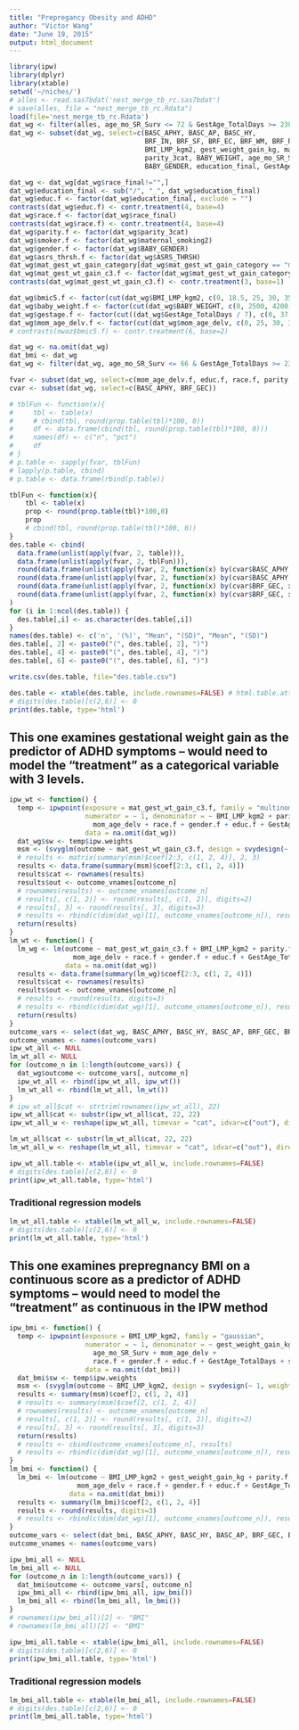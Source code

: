 ```yaml
---
title: "Prepregancy Obesity and ADHD"
author: "Victor Wang"
date: "June 19, 2015"
output: html_document
---
```


```r
library(ipw)
library(dplyr)
library(xtable)
setwd('~/niches/')
# alles <- read.sas7bdat('nest_merge_tb_rc.sas7bdat')
# save(alles, file = "nest_merge_tb_rc.Rdata")
load(file='nest_merge_tb_rc.Rdata')
dat_wg <- filter(alles, age_mo_SR_Surv <= 72 & GestAge_TotalDays >= 238)
dat_wg <- subset(dat_wg, select=c(BASC_APHY, BASC_AP, BASC_HY, 
                                  BRF_IN, BRF_SF, BRF_EC, BRF_WM, BRF_PO, BRF_GEC, # BRF_ISCI, BRF_FI, BRF_EMI, 
                                  BMI_LMP_kgm2, gest_weight_gain_kg, mat_gest_wt_gain_category, 
                                  parity_3cat, BABY_WEIGHT, age_mo_SR_Surv, mom_age_delv, race_final, 
                                  BABY_GENDER, education_final, GestAge_TotalDays, maternal_smoking2, ASRS_THRSH))

dat_wg <- dat_wg[dat_wg$race_final!="",]
dat_wg$education_final <- sub("/", "_", dat_wg$education_final)
dat_wg$educ.f <- factor(dat_wg$education_final, exclude = "")
contrasts(dat_wg$educ.f) <- contr.treatment(4, base=4)
dat_wg$race.f <- factor(dat_wg$race_final)
contrasts(dat_wg$race.f) <- contr.treatment(4, base=4)
dat_wg$parity.f <- factor(dat_wg$parity_3cat)
dat_wg$smoker.f <- factor(dat_wg$maternal_smoking2)
dat_wg$gender.f <- factor(dat_wg$BABY_GENDER)
dat_wg$asrs_thrsh.f <- factor(dat_wg$ASRS_THRSH)
dat_wg$mat_gest_wt_gain_category[dat_wg$mat_gest_wt_gain_category == "missing BMI LMP or Gest wt gain"] <- NA
dat_wg$mat_gest_wt_gain_c3.f <- factor(dat_wg$mat_gest_wt_gain_category)
contrasts(dat_wg$mat_gest_wt_gain_c3.f) <- contr.treatment(3, base=1)

dat_wg$bmic5.f <- factor(cut(dat_wg$BMI_LMP_kgm2, c(0, 18.5, 25, 30, 35, 40, 100), right=F))
dat_wg$baby_weight.f <- factor(cut(dat_wg$BABY_WEIGHT, c(0, 2500, 4200, Inf), right=F))
dat_wg$gestage.f <- factor(cut((dat_wg$GestAge_TotalDays / 7), c(0, 37, 41, Inf), right=F))
dat_wg$mom_age_delv.f <- factor(cut(dat_wg$mom_age_delv, c(0, 25, 30, 35, Inf), right=F))
# contrasts(nwaz$bmic5.f) <- contr.treatment(6, base=2)

dat_wg <- na.omit(dat_wg)
dat_bmi <- dat_wg
dat_wg <- filter(dat_wg, age_mo_SR_Surv <= 66 & GestAge_TotalDays >= 238)

```

```r
fvar <- subset(dat_wg, select=c(mom_age_delv.f, educ.f, race.f, parity.f, asrs_thrsh.f, smoker.f, bmic5.f, mat_gest_wt_gain_c3.f, gestage.f, baby_weight.f, BABY_GENDER))
cvar <- subset(dat_wg, select=c(BASC_APHY, BRF_GEC))

# tblFun <- function(x){
#     tbl <- table(x)
#     # cbind(tbl, round(prop.table(tbl)*100, 0))
#     df <- data.frame(cbind(tbl, round(prop.table(tbl)*100, 0)))
#     names(df) <- c("n", "pct")
#     df
# }
# p.table <- sapply(fvar, tblFun)
# lapply(p.table, cbind)
# p.table <- data.frame(rbind(p.table))

tblFun <- function(x){
    tbl <- table(x)
    prop <- round(prop.table(tbl)*100,0)
    prop
    # cbind(tbl, round(prop.table(tbl)*100, 0))
}
des.table <- cbind(
  data.frame(unlist(apply(fvar, 2, table))),
  data.frame(unlist(apply(fvar, 2, tblFun))),
  round(data.frame(unlist(apply(fvar, 2, function(x) by(cvar$BASC_APHY, x, mean)))), 2),
  round(data.frame(unlist(apply(fvar, 2, function(x) by(cvar$BASC_APHY, x, sd)))), 1),
  round(data.frame(unlist(apply(fvar, 2, function(x) by(cvar$BRF_GEC, x, mean)))), 2),
  round(data.frame(unlist(apply(fvar, 2, function(x) by(cvar$BRF_GEC, x, sd)))), 1)
)
for (i in 1:ncol(des.table)) {
  des.table[,i] <- as.character(des.table[,i])
}
names(des.table) <- c('n', '(%)', "Mean", "(SD)", "Mean", "(SD)")
des.table[, 2] <- paste0("(", des.table[, 2], ")")
des.table[, 4] <- paste0("(", des.table[, 4], ")")
des.table[, 6] <- paste0("(", des.table[, 6], ")")

write.csv(des.table, file="des.table.csv")

des.table <- xtable(des.table, include.rownames=FALSE) # html.table.attributes=list(font.size=7pt)
# digits(des.table)[c(2,6)] <- 0
print(des.table, type='html')

```


## This one examines gestational weight gain as the predictor of ADHD symptoms – would need to model the “treatment” as a categorical variable with 3 levels. 

```r
ipw_wt <- function() {
  temp <- ipwpoint(exposure = mat_gest_wt_gain_c3.f, family = "multinomial", link = "logit",
                   numerator = ~ 1, denominator = ~ BMI_LMP_kgm2 + parity.f + BABY_WEIGHT + age_mo_SR_Surv +
                     mom_age_delv + race.f + gender.f + educ.f + GestAge_TotalDays + smoker.f + asrs_thrsh.f, 
                   data = na.omit(dat_wg))
  dat_wg$sw <- temp$ipw.weights
  msm <- (svyglm(outcome ~ mat_gest_wt_gain_c3.f, design = svydesign(~ 1, weights = ~ sw, data = dat_wg)))
  # results <- matrix(summary(msm)$coef[2:3, c(1, 2, 4)], 2, 3)
  results <- data.frame(summary(msm)$coef[2:3, c(1, 2, 4)])
  results$cat <- rownames(results)
  results$out <- outcome_vnames[outcome_n]
  # rownames(results) <- outcome_vnames[outcome_n]
  # results[, c(1, 2)] <- round(results[, c(1, 2)], digits=2)
  # results[, 3] <- round(results[, 3], digits=3)
  # results <- rbind(c(dim(dat_wg)[1], outcome_vnames[outcome_n]), results)
  return(results)
}
lm_wt <- function() {
  lm_wg <- lm(outcome ~ mat_gest_wt_gain_c3.f + BMI_LMP_kgm2 + parity.f + BABY_WEIGHT + age_mo_SR_Surv +
                mom_age_delv + race.f + gender.f + educ.f + GestAge_TotalDays + smoker.f + asrs_thrsh.f, 
              data = na.omit(dat_wg))
  results <- data.frame(summary(lm_wg)$coef[2:3, c(1, 2, 4)])
  results$cat <- rownames(results)
  results$out <- outcome_vnames[outcome_n]
  # results <- round(results, digits=3)
  # results <- rbind(c(dim(dat_wg)[1], outcome_vnames[outcome_n]), results)
  return(results)
}
outcome_vars <- select(dat_wg, BASC_APHY, BASC_HY, BASC_AP, BRF_GEC, BRF_IN, BRF_SF, BRF_EC, BRF_WM, BRF_PO)
outcome_vnames <- names(outcome_vars)
ipw_wt_all <- NULL
lm_wt_all <- NULL
for (outcome_n in 1:length(outcome_vars)) {
  dat_wg$outcome <- outcome_vars[, outcome_n]
  ipw_wt_all <- rbind(ipw_wt_all, ipw_wt())
  lm_wt_all <- rbind(lm_wt_all, lm_wt())
}
# ipw_wt_all$cat <- strtrim(rownames(ipw_wt_all), 22)
ipw_wt_all$cat <- substr(ipw_wt_all$cat, 22, 22)
ipw_wt_all_w <- reshape(ipw_wt_all, timevar = "cat", idvar=c("out"), direction = "wide")

lm_wt_all$cat <- substr(lm_wt_all$cat, 22, 22)
lm_wt_all_w <- reshape(lm_wt_all, timevar = "cat", idvar=c("out"), direction = "wide")
```
```r
ipw_wt_all.table <- xtable(ipw_wt_all_w, include.rownames=FALSE)
# digits(des.table)[c(2,6)] <- 0
print(ipw_wt_all.table, type='html')
```

### Traditional regression models

```r
lm_wt_all.table <- xtable(lm_wt_all_w, include.rownames=FALSE)
# digits(des.table)[c(2,6)] <- 0
print(lm_wt_all.table, type='html')
```

## This one examines prepregnancy BMI on a continuous score as a predictor of ADHD symptoms – would need to model the “treatment” as continuous in the IPW method 

```r
ipw_bmi <- function() {
  temp <- ipwpoint(exposure = BMI_LMP_kgm2, family = "gaussian", 
                   numerator = ~ 1, denominator = ~ gest_weight_gain_kg + parity.f + BABY_WEIGHT + 
                     age_mo_SR_Surv + mom_age_delv + 
                     race.f + gender.f + educ.f + GestAge_TotalDays + smoker.f + asrs_thrsh.f, 
                   data = na.omit(dat_bmi))
  dat_bmi$sw <- temp$ipw.weights
  msm <- (svyglm(outcome ~ BMI_LMP_kgm2, design = svydesign(~ 1, weights = ~ sw, data = dat_bmi)))
  results <- summary(msm)$coef[2, c(1, 2, 4)]
  # results <- summary(msm)$coef[2, c(1, 2, 4)]
  # rownames(results) <- outcome_vnames[outcome_n]
  # results[, c(1, 2)] <- round(results[, c(1, 2)], digits=2)
  # results[, 3] <- round(results[, 3], digits=3)
  return(results)
  # results <- cbind(outcome_vnames[outcome_n], results)
  # results <- rbind(c(dim(dat_wg)[1], outcome_vnames[outcome_n]), results)
}
lm_bmi <- function() {
  lm_bmi <- lm(outcome ~ BMI_LMP_kgm2 + gest_weight_gain_kg + parity.f + BABY_WEIGHT + age_mo_SR_Surv + 
                 mom_age_delv + race.f + gender.f + educ.f + GestAge_TotalDays + smoker.f + asrs_thrsh.f, 
               data = na.omit(dat_bmi))
  results <- summary(lm_bmi)$coef[2, c(1, 2, 4)]
  results <- round(results, digits=3)
  # results <- rbind(c(dim(dat_wg)[1], outcome_vnames[outcome_n]), results)
}
outcome_vars <- select(dat_bmi, BASC_APHY, BASC_HY, BASC_AP, BRF_GEC, BRF_IN, BRF_SF, BRF_EC, BRF_WM, BRF_PO)
outcome_vnames <- names(outcome_vars)

ipw_bmi_all <- NULL
lm_bmi_all <- NULL
for (outcome_n in 1:length(outcome_vars)) {
  dat_bmi$outcome <- outcome_vars[, outcome_n]
  ipw_bmi_all <- rbind(ipw_bmi_all, ipw_bmi())
  lm_bmi_all <- rbind(lm_bmi_all, lm_bmi())
}
# rownames(ipw_bmi_all)[2] <- "BMI"
# rownames(lm_bmi_all)[2] <- "BMI"
```

```r
ipw_bmi_all.table <- xtable(ipw_bmi_all, include.rownames=FALSE)
# digits(des.table)[c(2,6)] <- 0
print(ipw_bmi_all.table, type='html')
```

### Traditional regression models

```r
lm_bmi_all.table <- xtable(lm_bmi_all, include.rownames=FALSE)
# digits(des.table)[c(2,6)] <- 0
print(lm_bmi_all.table, type='html')
```
